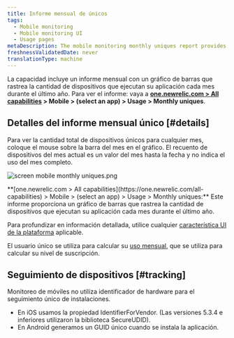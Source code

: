 ```yaml
---
title: Informe mensual de únicos
tags:
  - Mobile monitoring
  - Mobile monitoring UI
  - Usage pages
metaDescription: The mobile monitoring monthly uniques report provides a bar chart with the number of unique devices running your mobile app each month over time.
freshnessValidatedDate: never
translationType: machine
---
```



La capacidad <InlinePopover type="mobile"/>incluye un informe mensual con un gráfico de barras que rastrea la cantidad de dispositivos que ejecutan su aplicación cada mes durante el último año. Para ver el informe: vaya a <DNT>**[one.newrelic.com > All capabilities](https://one.newrelic.com/all-capabilities) > Mobile > (select an app) > Usage > Monthly uniques**</DNT>.

## Detalles del informe mensual único [#details]

Para ver la cantidad total de dispositivos únicos para cualquier mes, coloque el mouse sobre la barra del mes en el gráfico. El recuento de dispositivos del mes actual es un valor del mes hasta la fecha y no indica el uso del mes completo.

<img
  title="screen mobile monthly uniques.png"
  alt="screen mobile monthly uniques.png"
  src={mobileMonthlyUniques}
/>

<figcaption>
  <DNT>**[one.newrelic.com > All capabilities](https://one.newrelic.com/all-capabilities) > Mobile > (select an app) > Usage > Monthly uniques:**</DNT> Este informe proporciona un gráfico de barras que rastrea la cantidad de dispositivos que ejecutan su aplicación cada mes durante el último año.
</figcaption>

Para profundizar en información detallada, utilice cualquier [característica UI de la plataforma](/docs/new-relic-solutions/new-relic-one/introduction-new-relic-platform) aplicable.

El usuario único se utiliza para calcular su [uso mensual](/docs/accounts/new-relic-account-usage/mobile-usage/mobile-subscription-usage-ui), que se utiliza para calcular su nivel de suscripción.

## Seguimiento de dispositivos [#tracking]

Monitoreo de móviles no utiliza identificador de hardware para el seguimiento único de instalaciones.

* En iOS usamos la propiedad IdentifierForVendor. (Las versiones 5.3.4 e inferiores utilizaron la biblioteca SecureUDID).
* En Android generamos un GUID único cuando se instala la aplicación.